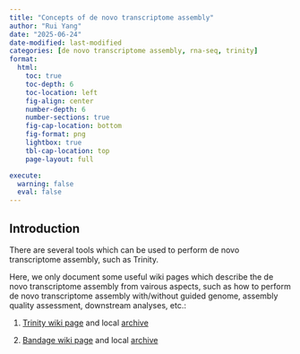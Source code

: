 ```yaml
---
title: "Concepts of de novo transcriptome assembly"
author: "Rui Yang"
date: "2025-06-24"
date-modified: last-modified
categories: [de novo transcriptome assembly, rna-seq, trinity]
format:
  html:
    toc: true
    toc-depth: 6
    toc-location: left
    fig-align: center
    number-depth: 6
    number-sections: true
    fig-cap-location: bottom
    fig-format: png
    lightbox: true
    tbl-cap-location: top
    page-layout: full

execute:
  warning: false
  eval: false
---
```


## Introduction

There are several tools which can be used to perform de novo transcriptome assembly, such as Trinity.

Here, we only document some useful wiki pages which describe the de novo transcriptome assembly from vairous aspects, such as how to perform de novo transcriptome assembly with/without guided genome, assembly quality assessment, downstream analyses, etc.:

1. [Trinity wiki page](https://github.com/trinityrnaseq/trinityrnaseq/wiki) and local [archive](./data/trinityrnaseq.wiki.tar.gz)

2. [Bandage wiki page](https://github.com/rrwick/Bandage/wiki) and local [archive](./data/Bandage.wiki.tar.gz)
